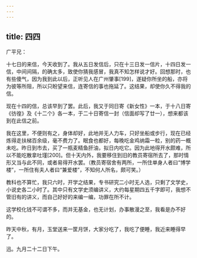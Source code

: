 ```yaml
---
---
---
```

title: 四四
---




广平兄：

十七日的来信，今天收到了。我从五日发信后，只在十三日发一信片，十四日发一信，中间间隔，的确太多，致使你猜我感冒，我真不知怎样说才好。回想那时，也有些傻气，因为我到此以后，正听见人在广州肇事[199]，遂疑你所坐的船，亦将为彼等所阻，所以只盼望来信，连寄信的事也拖延了。这结果，却使你久不得我的信。

现在十四的信，总该早到了罢。此后，我又于同日寄《新女性》一本，于十八日寄《彷徨》及《十二个》各一本，于二十日寄信一封（信面却写了廿一），想来都该到在此信之前。

我在这里，不便则有之，身体却好，此地并无人力车，只好坐船或步行，现在已经炼得走扶梯百余级，毫不费力了。眠食也都好，每晚吃金鸡纳霜一粒，别的药一概未吃。昨日到市去，买了一瓶麦精鱼肝油，拟日内吃它。因为此地得开水颇难，所以不能吃散拿吐瑾[200]。但十天内外，我要移住到旧的教员寄宿所去了，那时情形又当与此不同，或者易得开水罢。（教员寄宿舍有两所，一所住单身人者曰“博学楼”，一所住有夫人者曰“兼爱楼”，不知何人所名，颇可笑。）

教科也不算忙，我只六时，开学之结果，专书研究二小时无人选，只剩了文学史，小说史各二小时了。其中只有文学史须编讲义，大约每星期四五千字即可，我想不管旧有的讲义，而自己好好的来编一编，功罪在所不计。

这学校化钱不可谓不多，而并无基金，也无计划，办事散漫之至，我看是办不好的。

昨天中秋，有月，玉堂送来一筐月饼，大家分吃了，我吃了便睡，我近来睡得早了。

迅。九月二十二日下午。